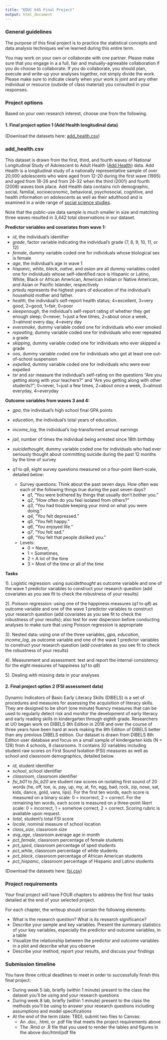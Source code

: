 ```yaml
---
title: "EDUC 645 Final Project"
output: html_document
---
```


### General guidelines

The purpose of this final project is to practice the statistical concepts and data analysis techniques we’ve learned during this entire term. 

You may work on your own or collaborate with one partner. Please make sure that you engage in a a full, fair and mutually-agreeable collaboration if you do choose to collaborate. If you do collaborate, you should plan, execute and write-up your analyses together, not simply divide the work. Please make sure to indicate clearly when your work is joint and any other individual or resource (outside of class material) you consulted in your responses.

### Project options

Based on your own research interest, choose one from the following.
 
#### 1. Final project option 1 (Add Health longitudinal data)

(Download the datasets here: [add_health.csv](./data/add_health.csv))

### add_health.csv

This dataset is drawn from the first, third, and fourth waves of National Longitudinal Study of Adolescent to Adult Health ([Add Health](https://addhealth.cpc.unc.edu/data/#public-use)) data. Add Health is a longitudinal study of a nationally representative sample of over 20,000 adolescents who were aged from 12-20 during the first wave (1995) and aged from 18-26 and from 24-32 when the third (2001) and fourth (2008) waves took place. Add Health data contains rich demographic, social, familial, socioeconomic, behavioral, psychosocial, cognitive, and health information on adolescents as well as their adulthood and is examined in a wide range of [social science studies](https://addhealth.cpc.unc.edu/publications/). 

Note that the public-use data sample is much smaller in size and matching three waves resulted in 3,442 total observations in our dataset.

**Predictor variables and covariates from wave 1:**

 - *id*, the individual's identifier
 - *grade*, factor variable indicating the individual's grade (7, 8, 9, 10, 11, or 12)
 - *female*, dummy variable coded one for individuals whose biological sex is female
 - *age*, the individual's age in wave 1
 - *hispanic*, *white*, *black*, *native*, and *asian* are all dummy variables coded one for individuals whose self-identified race is Hispanic or Latino, White, Black or African American, American Indian or Native American, and Asian or Pacific Islander, respectively
 - *prtedu* represents the highest years of education of the individual's household mother and father. 
 - *health*, the individual's self-report health status; 4=excellent, 3=very good, 2=good, 1=fair, 0=poor
 - *sleepenough*, the individual's self-report rating of whether they get enough sleep; 0=never, 1=just a few times, 2=about once a week, 3=almost every day, 4=every day
 - *eversmoke*, dummy variable coded one for individuals who ever smoked
 - *repeating*, dummy variable coded one for individuals who ever repeated a grade
 - *skipping*, dummy variable coded one for individuals who ever skipped a grade
 - *oos*, dummy variable coded one for individuals who got at least one out-of-school suspension
 - *expelled*, dummy variable coded one for individuals who were ever expelled
 - *tsr* and *ssr* measure the individual's self-rating on the questions "Are you getting along with your teachers?" and "Are you getting along with other students?"; 0=never, 1=just a few times, 2=about once a week, 3=almost everyday, 4=everyday
 
**Outcome variables from waves 3 and 4:**

 - *gpa*, the individual's high school final GPA points
 - *education*, the individual's total years of education. 
 - *income_log*, the individual's log-transformed annual earnings 
 - *jail*, number of times the individual being arrested since 18th birthday
 - *suicidethought*, dummy variable coded one for individuals who had ever seriously thought about committing suicide during the past 12 months by the time of survey
 - *q1* to *q8*, eight survey questions measured on a four-point likert-scale, detailed below:
 
   - Survey questions: Think about the past seven days. How often was each of the following things true during the past seven days?
     - *q1*, "You were bothered by things that usually don't bother you."
     - *q2*, "How often do you feel isolated from others?"
     - *q3*, "You had trouble keeping your mind on what you were doing."
     - *q4*, "You felt depressed."
     - *q5*, "You felt happy."
     - *q6*, "You enjoyed life."
     - *q7*, "You felt sad."
     - *q8*, "You felt that people disliked you."

   - Levels:
     - 0 = Never,
     - 1 = Sometimes,
     - 2 = A lot of the time
     - 3 = Most of the time or all of the time

**Tasks**

1). Logistic regression: using *suicidethought* as outcome variable and one of the wave 1 predictor variables to construct your research question (add covariates as you see fit to check the robustness of your results)

2). Poisson regression: using one of the happiness measures (*q1* to *q8*) as outcome variable and one of the wave 1 predictor variables to construct your research question (add covariates as you see fit to check the robustness of your results); also test for over dispersion before conducting analyses to make sure that using Poisson regression is appropriate

3). Nested data: using one of the three variables, *gpa*, *education*, *income_log*, as outcome variable and one of the wave 1 predictor variables to construct your research question (add covariates as you see fit to check the robustness of your results)

4). Measurement and assessment: test and report the internal consistency for the eight measures of happiness (*q1* to *q8*)

5). Dealing with missing data in your analyses

#### 2. Final project option 2 (FSI assessment data)

Dynamic Indicators of Basic Early Literacy Skills (DIBELS) is a set of procedures and measures for assessing the acquisition of literacy skills. They are designed to be short (one minute) fluency measures that can be used to regularly detect risk and monitor the development of early literacy and early reading skills in kindergarten through eighth grade. Researchers at UO began work on DIBELS 8th Edition in 2016 and over the course of three years have been hard at work making the 8th Edition of DIBELS better than any previous DIBELS edition. Our dataset is drawn from DIBELS 8th Edition user database and focus on a small sample of kindergarten kids (N = 128) from 4 schools, 8 classrooms. It contains 32 variables including student raw scores on First Sound Isolation (FSI) measures as well as school and classroom demographics, detailed below.

 - *id*, student identifier
 - *school*, school identifier
 - *classroom*, classroom identifier
 - *fsi_b01* to *fsi_b20* are student raw scores on isolating first sound of 20 words (he, off, toe, is, pay, up, my, at, fin, egg, bad, rock, zip, nose, sat, kids, dance, gold, vans, lips). For the first ten words, each score is measured on a binary scale: 0 = incorrect, 2 = correct. For the remaining ten words, each score is measured on a three-point likert scale: 0 = incorrect, 1 = somehow correct, 2 = correct. Scoring rubric is available upon request.
 - *total*, student's total FSI score
 - *locale*, nominal measure of school location
 - *class_size*, classroom size
 - *avg_age*, classroom average age in month
 - *pct_female*, classroom percentage of female students
 - *pct_sped*, classroom percentage of sped students
 - *pct_white*, classroom percentage of white students
 - *pct_black*, classroom percentage of African American students
 - *pct_hispanic*, classroom percentage of Hispanic and Latino students

(Download the datasets here: [fsi.csv](./data/fsi.csv))


### Project requirements

Your final project will have FOUR chapters to address the first four tasks detailed at the end of your selected project. 

For each chapter, the writeup should contain the following elements:

 - What is the research question? What is its research significance?  
 - Describe your sample and key variables. Present the summary statistics of your key variables, especially the predictor and outcome variables, in a table
 - Visualize the relationship between the predictor and outcome variables in a plot and describe what you observe
 - Describe your method, report your results, and discuss your findings


### Submission timeline

You have three critical deadlines to meet in order to successfully finish this final project:

 - During week 5 lab, briefly (within 1 minute) present to the class the dataset you'll be using and your research questions
 - During week 8 lab, briefly (within 1 minute) present to the class the methods you'll be using to answer your research questions including assumptions and model specifications
 - At the end of the term (date: TBD), submit two files to Canvas:
   - An .doc, .html, or .pdf file that meets the project requirements above
   - The .Rmd or .R file that you used to render the tables and figures in the above doc/html/pdf file
 